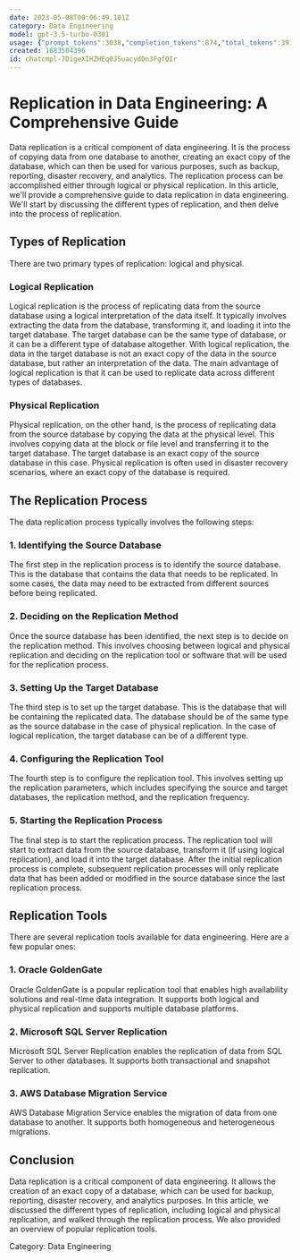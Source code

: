 ```yaml
---
date: 2023-05-08T00:06:49.101Z
category: Data Engineering
model: gpt-3.5-turbo-0301
usage: {"prompt_tokens":3038,"completion_tokens":874,"total_tokens":3912}
created: 1683504396
id: chatcmpl-7DigeXIHZHEq0JSuacydDn3FgfQIr
---
```


# Replication in Data Engineering: A Comprehensive Guide

Data replication is a critical component of data engineering. It is the process of copying data from one database to another, creating an exact copy of the database, which can then be used for various purposes, such as backup, reporting, disaster recovery, and analytics. The replication process can be accomplished either through logical or physical replication. In this article, we'll provide a comprehensive guide to data replication in data engineering. We'll start by discussing the different types of replication, and then delve into the process of replication.

## Types of Replication

There are two primary types of replication: logical and physical.

### Logical Replication

Logical replication is the process of replicating data from the source database using a logical interpretation of the data itself. It typically involves extracting the data from the database, transforming it, and loading it into the target database. The target database can be the same type of database, or it can be a different type of database altogether. With logical replication, the data in the target database is not an exact copy of the data in the source database, but rather an interpretation of the data. The main advantage of logical replication is that it can be used to replicate data across different types of databases.

### Physical Replication

Physical replication, on the other hand, is the process of replicating data from the source database by copying the data at the physical level. This involves copying data at the block or file level and transferring it to the target database. The target database is an exact copy of the source database in this case. Physical replication is often used in disaster recovery scenarios, where an exact copy of the database is required.

## The Replication Process

The data replication process typically involves the following steps:

### 1. Identifying the Source Database

The first step in the replication process is to identify the source database. This is the database that contains the data that needs to be replicated. In some cases, the data may need to be extracted from different sources before being replicated.

### 2. Deciding on the Replication Method

Once the source database has been identified, the next step is to decide on the replication method. This involves choosing between logical and physical replication and deciding on the replication tool or software that will be used for the replication process.

### 3. Setting Up the Target Database

The third step is to set up the target database. This is the database that will be containing the replicated data. The database should be of the same type as the source database in the case of physical replication. In the case of logical replication, the target database can be of a different type.

### 4. Configuring the Replication Tool

The fourth step is to configure the replication tool. This involves setting up the replication parameters, which includes specifying the source and target databases, the replication method, and the replication frequency.

### 5. Starting the Replication Process

The final step is to start the replication process. The replication tool will start to extract data from the source database, transform it (if using logical replication), and load it into the target database. After the initial replication process is complete, subsequent replication processes will only replicate data that has been added or modified in the source database since the last replication process.

## Replication Tools

There are several replication tools available for data engineering. Here are a few popular ones:

### 1. Oracle GoldenGate

Oracle GoldenGate is a popular replication tool that enables high availability solutions and real-time data integration. It supports both logical and physical replication and supports multiple database platforms.

### 2. Microsoft SQL Server Replication

Microsoft SQL Server Replication enables the replication of data from SQL Server to other databases. It supports both transactional and snapshot replication.

### 3. AWS Database Migration Service

AWS Database Migration Service enables the migration of data from one database to another. It supports both homogeneous and heterogeneous migrations.

## Conclusion

Data replication is a critical component of data engineering. It allows the creation of an exact copy of a database, which can be used for backup, reporting, disaster recovery, and analytics purposes. In this article, we discussed the different types of replication, including logical and physical replication, and walked through the replication process. We also provided an overview of popular replication tools. 

Category: Data Engineering